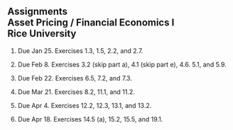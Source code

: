## Assignments<br>Asset Pricing / Financial Economics I<br>Rice University

1. Due Jan 25.  Exercises 1.3, 1.5, 2.2, and 2.7.
2.  Due Feb 8.  Exercises 3.2 (skip part a), 4.1 (skip part e), 4.6. 5.1, and 5.9.
3.  Due Feb 22.  Exercises 6.5, 7.2, and 7.3.
4.  Due Mar 21.  Exercises 8.2, 11.1, and 11.2.
5.  Due Apr 4.  Exercises 12.2, 12.3,  13.1, and 13.2.

6.  Due Apr 18.  Exercises 14.5 (a), 15.2,  15.5, and 19.1.

